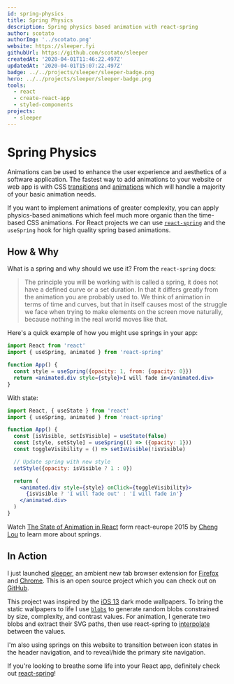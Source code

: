 ```yaml
---
id: spring-physics
title: Spring Physics
description: Spring physics based animation with react-spring
author: scotato
authorImg: '../scotato.png'
website: https://sleeper.fyi
githubUrl: https://github.com/scotato/sleeper
createdAt: '2020-04-01T11:46:22.497Z'
updatedAt: '2020-04-01T15:07:22.497Z'
badge: ../../projects/sleeper/sleeper-badge.png
hero: ../../projects/sleeper/sleeper-badge.png
tools:
  - react
  - create-react-app
  - styled-components
projects:
  - sleeper
---
```

# Spring Physics

Animations can be used to enhance the user experience and aesthetics of a software application. The fastest way to add animations to your website or web app is with CSS [transitions](https://www.w3schools.com/css/css3_transitions.asp) and [animations](https://www.w3schools.com/css/css3_animations.asp) which will handle a majority of your basic animation needs.

If you want to implement animations of greater complexity, you can apply physics-based animations which feel much more organic than the time-based CSS animations. For React projects we can use [`react-spring`](https://www.react-spring.io) and the `useSpring` hook for high quality spring based animations.

## How & Why

What is a spring and why should we use it? From the `react-spring` docs:

> The principle you will be working with is called a spring, it does not have a defined curve or a set duration. In that it differs greatly from the animation you are probably used to. We think of animation in terms of time and curves, but that in itself causes most of the struggle we face when trying to make elements on the screen move naturally, because nothing in the real world moves like that.

Here's a quick example of how you might use springs in your app:

```jsx
import React from 'react'
import { useSpring, animated } from 'react-spring'

function App() {
  const style = useSpring({opacity: 1, from: {opacity: 0}})
  return <animated.div style={style}>I will fade in</animated.div>
}
```

With state:

```jsx
import React, { useState } from 'react'
import { useSpring, animated } from 'react-spring'

function App() {
  const [isVisible, setIsVisible] = useState(false)
  const [style, setStyle] = useSpring(() => ({opacity: 1}))
  const toggleVisibility = () => setIsVisible(!isVisible)

  // Update spring with new style
  setStyle({opacity: isVisible ? 1 : 0})

  return (
    <animated.div style={style} onClick={toggleVisibility}>
      {isVisible ? 'I will fade out' : 'I will fade in'}
    </animated.div>
  )
}
```

Watch [The State of Animation in React](https://www.youtube.com/watch?v=1tavDv5hXpo) form react-europe 2015 by [Cheng Lou](https://twitter.com/_chenglou/) to learn more about springs.

## In Action

I just launched [sleeper](https://sleeper.fyi), an ambient new tab browser extension for [Firefox](https://addons.mozilla.org/en-US/firefox/addon/sleeper/) and [Chrome](https://chrome.google.com/webstore/detail/sleeper/njihjodgjnlpkoipodopnchepnpoogdi). This is an open source project which you can check out on [GitHub](https://github.com/scotato/sleeper).

This project was inspired by the [iOS 13](https://www.apple.com/ios/ios-13/) dark mode wallpapers. To bring the static wallpapers to life I use [`blobs`](https://github.com/g-harel/blobs) to generate random blobs constrained by size, complexity, and contrast values. For animation, I generate two blobs and extract their SVG paths, then use react-spring to [interpolate](https://www.react-spring.io/docs/hooks/basics#up-front-interpolation) between the values.

I'm also using springs on this website to transition between icon states in the header navigation, and to reveal/hide the primary site navigation.

If you're looking to breathe some life into your React app, definitely check out [react-spring](https://www.react-spring.io/)!

